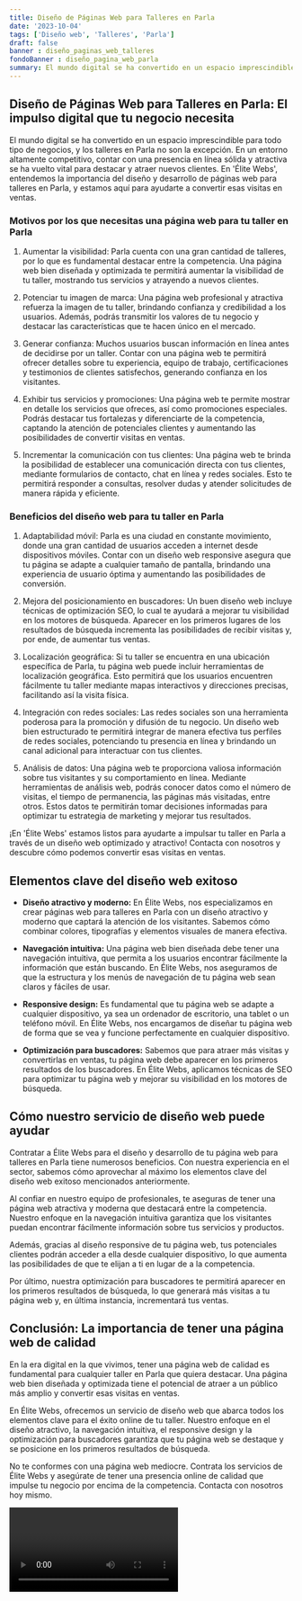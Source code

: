```yaml
---
title: Diseño de Páginas Web para Talleres en Parla
date: '2023-10-04'
tags: ['Diseño web', 'Talleres', 'Parla']
draft: false
banner : diseño_paginas_web_talleres
fondoBanner : diseño_pagina_web_parla
summary: El mundo digital se ha convertido en un espacio imprescindible para todo tipo de negocios, y los talleres en Parla no son la excepción. En un entorno altamente competitivo, contar con una presencia en línea sólida y atractiva se ha vuelto vital para destacar y atraer nuevos clientes. En 'Élite Webs', entendemos la importancia del diseño y desarrollo de páginas web para talleres en Parla, y estamos aquí para ayudarte a convertir esas visitas en ventas.
---
```


## Diseño de Páginas Web para Talleres en Parla: El impulso digital que tu negocio necesita

El mundo digital se ha convertido en un espacio imprescindible para todo tipo de negocios, y los talleres en Parla no son la excepción. En un entorno altamente competitivo, contar con una presencia en línea sólida y atractiva se ha vuelto vital para destacar y atraer nuevos clientes. En 'Élite Webs', entendemos la importancia del diseño y desarrollo de páginas web para talleres en Parla, y estamos aquí para ayudarte a convertir esas visitas en ventas.

### Motivos por los que necesitas una página web para tu taller en Parla

1. Aumentar la visibilidad: Parla cuenta con una gran cantidad de talleres, por lo que es fundamental destacar entre la competencia. Una página web bien diseñada y optimizada te permitirá aumentar la visibilidad de tu taller, mostrando tus servicios y atrayendo a nuevos clientes.

2. Potenciar tu imagen de marca: Una página web profesional y atractiva refuerza la imagen de tu taller, brindando confianza y credibilidad a los usuarios. Además, podrás transmitir los valores de tu negocio y destacar las características que te hacen único en el mercado.

3. Generar confianza: Muchos usuarios buscan información en línea antes de decidirse por un taller. Contar con una página web te permitirá ofrecer detalles sobre tu experiencia, equipo de trabajo, certificaciones y testimonios de clientes satisfechos, generando confianza en los visitantes.

4. Exhibir tus servicios y promociones: Una página web te permite mostrar en detalle los servicios que ofreces, así como promociones especiales. Podrás destacar tus fortalezas y diferenciarte de la competencia, captando la atención de potenciales clientes y aumentando las posibilidades de convertir visitas en ventas.

5. Incrementar la comunicación con tus clientes: Una página web te brinda la posibilidad de establecer una comunicación directa con tus clientes, mediante formularios de contacto, chat en línea y redes sociales. Esto te permitirá responder a consultas, resolver dudas y atender solicitudes de manera rápida y eficiente.

### Beneficios del diseño web para tu taller en Parla

1. Adaptabilidad móvil: Parla es una ciudad en constante movimiento, donde una gran cantidad de usuarios acceden a internet desde dispositivos móviles. Contar con un diseño web responsive asegura que tu página se adapte a cualquier tamaño de pantalla, brindando una experiencia de usuario óptima y aumentando las posibilidades de conversión.

2. Mejora del posicionamiento en buscadores: Un buen diseño web incluye técnicas de optimización SEO, lo cual te ayudará a mejorar tu visibilidad en los motores de búsqueda. Aparecer en los primeros lugares de los resultados de búsqueda incrementa las posibilidades de recibir visitas y, por ende, de aumentar tus ventas.

3. Localización geográfica: Si tu taller se encuentra en una ubicación específica de Parla, tu página web puede incluir herramientas de localización geográfica. Esto permitirá que los usuarios encuentren fácilmente tu taller mediante mapas interactivos y direcciones precisas, facilitando así la visita física.

4. Integración con redes sociales: Las redes sociales son una herramienta poderosa para la promoción y difusión de tu negocio. Un diseño web bien estructurado te permitirá integrar de manera efectiva tus perfiles de redes sociales, potenciando tu presencia en línea y brindando un canal adicional para interactuar con tus clientes.

5. Análisis de datos: Una página web te proporciona valiosa información sobre tus visitantes y su comportamiento en línea. Mediante herramientas de análisis web, podrás conocer datos como el número de visitas, el tiempo de permanencia, las páginas más visitadas, entre otros. Estos datos te permitirán tomar decisiones informadas para optimizar tu estrategia de marketing y mejorar tus resultados.

¡En 'Élite Webs' estamos listos para ayudarte a impulsar tu taller en Parla a través de un diseño web optimizado y atractivo! Contacta con nosotros y descubre cómo podemos convertir esas visitas en ventas.

<GifSeo />

<Cta />

## Elementos clave del diseño web exitoso

- **Diseño atractivo y moderno:** En Élite Webs, nos especializamos en crear páginas web para talleres en Parla con un diseño atractivo y moderno que captará la atención de los visitantes. Sabemos cómo combinar colores, tipografías y elementos visuales de manera efectiva.

- **Navegación intuitiva:** Una página web bien diseñada debe tener una navegación intuitiva, que permita a los usuarios encontrar fácilmente la información que están buscando. En Élite Webs, nos aseguramos de que la estructura y los menús de navegación de tu página web sean claros y fáciles de usar.

- **Responsive design:** Es fundamental que tu página web se adapte a cualquier dispositivo, ya sea un ordenador de escritorio, una tablet o un teléfono móvil. En Élite Webs, nos encargamos de diseñar tu página web de forma que se vea y funcione perfectamente en cualquier dispositivo.

- **Optimización para buscadores:** Sabemos que para atraer más visitas y convertirlas en ventas, tu página web debe aparecer en los primeros resultados de los buscadores. En Élite Webs, aplicamos técnicas de SEO para optimizar tu página web y mejorar su visibilidad en los motores de búsqueda.

## Cómo nuestro servicio de diseño web puede ayudar

Contratar a Élite Webs para el diseño y desarrollo de tu página web para talleres en Parla tiene numerosos beneficios. Con nuestra experiencia en el sector, sabemos cómo aprovechar al máximo los elementos clave del diseño web exitoso mencionados anteriormente.

Al confiar en nuestro equipo de profesionales, te aseguras de tener una página web atractiva y moderna que destacará entre la competencia. Nuestro enfoque en la navegación intuitiva garantiza que los visitantes puedan encontrar fácilmente información sobre tus servicios y productos.

Además, gracias al diseño responsive de tu página web, tus potenciales clientes podrán acceder a ella desde cualquier dispositivo, lo que aumenta las posibilidades de que te elijan a ti en lugar de a la competencia.

Por último, nuestra optimización para buscadores te permitirá aparecer en los primeros resultados de búsqueda, lo que generará más visitas a tu página web y, en última instancia, incrementará tus ventas.

## Conclusión: La importancia de tener una página web de calidad

En la era digital en la que vivimos, tener una página web de calidad es fundamental para cualquier taller en Parla que quiera destacar. Una página web bien diseñada y optimizada tiene el potencial de atraer a un público más amplio y convertir esas visitas en ventas.

En Élite Webs, ofrecemos un servicio de diseño web que abarca todos los elementos clave para el éxito online de tu taller. Nuestro enfoque en el diseño atractivo, la navegación intuitiva, el responsive design y la optimización para buscadores garantiza que tu página web se destaque y se posicione en los primeros resultados de búsqueda.

No te conformes con una página web mediocre. Contrata los servicios de Élite Webs y asegúrate de tener una presencia online de calidad que impulse tu negocio por encima de la competencia. Contacta con nosotros hoy mismo.

<Video />

<CtaBot job='Talleres' city='Parla'/>

<Gmaps query='Parla+españa+maps' />